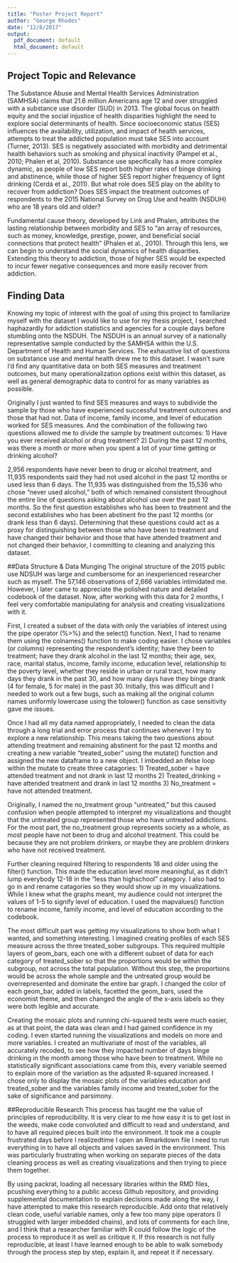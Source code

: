 ```yaml
---
title: "Poster Project Report"
author: "George Rhodes"
date: "12/8/2017"
output:
  pdf_document: default
  html_document: default
---
```


## Project Topic and Relevance
The Substance Abuse and Mental Health Services Administration (SAMHSA) claims that 21.6 million Americans age 12 and over struggled with a substance use disorder (SUD) in 2013. The global focus on health equity and the social injustice of health disparities highlight the need to explore social determinants of health. Since socioeconomic status (SES) influences the availability, utilization, and impact of health services, attempts to treat the addicted population must take SES into account (Turner, 2013). SES is negatively associated with morbidity and detrimental health behaviors such as smoking and physical inactivity (Pampel et al., 2010; Phalen et al, 2010). Substance use specifically has a more complex dynamic, as people of low SES report both higher rates of binge drinking and abstinence, while those of higher SES report higher frequency of light drinking (Cerdá et al., 2011). But what role does SES play on the ability to recover from addiction? Does SES impact the treatment outcomes of respondents to the 2015 National Survey on Drug Use and health (NSDUH) who are 18 years old and older?
	
Fundamental cause theory, developed by Link and Phalen, attributes the lasting relationship between morbidity and SES to “an array of resources, such as money, knowledge, prestige, power, and beneficial social connections that protect health” (Phalen et al., 2010).  Through this lens, we can begin to understand the social dynamics of health disparities. Extending this theory to addiction, those of higher SES would be expected to incur fewer negative consequences and more easily recover from addiction. 

## Finding Data
Knowing my topic of interest with the goal of using this project to familiarize myself with the dataset I would like to use for my thesis project, I searched haphazardly for addiction statistics and agencies for a couple days before stumbling onto the NSDUH. The NSDUH is an annual survey of a nationally representative sample conducted by the SAMHSA within the U.S. Department of Health and Human Services. The exhaustive list of questions on substance use and mental health drew me to this dataset. I wasn’t sure I’d find any quantitative data on both SES measures and treatment outcomes, but many operationalization options exist within this dataset, as well as general demographic data to control for as many variables as possible. 
	
Originally I just wanted to find SES measures and ways to subdivide the sample by those who have experienced successful treatment outcomes and those that had not. Data of income, family income, and level of education worked for SES measures. And the combination of the following two questions allowed me to divide the sample by treatment outcomes: 
  1)	Have you ever received alcohol or drug treatment?
  2)	During the past 12 months, was there a month or more when you spent a lot of your time getting or drinking alcohol? 
  
2,956 respondents have never been to drug or alcohol treatment, and 11,935 respondents said they had not used alcohol in the past 12 months or used less than 6 days. The 11,935 was distinguished from the 15,536 who chose “never used alcohol,” both of which remained consistent throughout the entire line of questions asking about alcohol use over the past 12 months. So the first question establishes who has been to treatment and the second establishes who has been abstinent fro the past 12 months (or drank less than 6 days). Determining that these questions could act as a proxy for distinguishing between those who have been to treatment and have changed their behavior and those that have attended treatment and not changed their behavior, I committing to cleaning and analyzing this dataset. 

##Data Structure & Data Munging
The original structure of the 2015 public use NDSUH was large and cumbersome for an inexperienced researcher such as myself. The 57,146 observations of 2,666 variables intimidated me. However, I later came to appreciate the polished nature and detailed codebook of the dataset. Now, after working with this data for 2 months, I feel very comfortable manipulating for analysis and creating visualizations with it. 
	
First, I created a subset of the data with only the variables of interest using the pipe operator (%>%) and the select() function. Next, I had to rename them using the colnames() function to make coding easier. I chose variables (or columns) representing the respondent’s identity; have they been to treatment; have they drank alcohol in the last 12 months; their age, sex, race, marital status, income, family income, education level, relationship to the poverty level, whether they reside in urban or rural tract, how many days they drank in the past 30, and how many days have they binge drank (4 for female, 5 for male) in the past 30. Initially, this was difficult and I needed to work out a few bugs, such as making all the original column names uniformly lowercase using the tolower() function as case sensitivity gave me issues. 

Once I had all my data named appropriately, I needed to clean the data through a long trial and error process that continues whenever I try to explore a new relationship. This means taking the two questions about attending treatment and remaining abstinent for the past 12 months and creating a new variable “treated_sober” using the mutate() function and assigned the new dataframe to a new object. I imbedded an ifelse loop within the mutate to create three catagories:
  1)	Treated_sober = have attended treatment and not drank in last 12 months
  2)	Treated_drinking = have attended treatment and drank in last 12 months
  3)	No_treatment = have not attended treatment.
  
Originally, I named the no_treatment group “untreated,” but this caused confusion when people attempted to interpret my visualizations and thought that the untreated group represented those who have untreated addictions. For the most part, the no_treatment group represents society as a whole, as most people have not been to drug and alcohol treatment. This could be because they are not problem drinkers, or maybe they are problem drinkers who have not received treatment. 

Further cleaning required filtering to respondents 18 and older using the filter() function. This made the education level more meaningful, as it didn’t lump everybody 12-18 in the “less than highschool” category. I also had to go in and rename catagories so they would show up in my visualizations. While I knew what the graphs meant, my audience could not interpret the values of 1-5 to signify level of education. I used the mapvalues() function to rename income, family income, and level of education according to the codebook. 

The most difficult part was getting my visualizations to show both what I wanted, and something interesting. I imagined creating profiles of each SES measure across the three treated_sober subgroups. This required multiple layers of geom_bars, each one with a different subset of data for each category of treated_sober so that the proportions would be within the subgroup, not across the total population. Without this step, the proportions would be across the whole sample and the untreated group would be overrepresented and dominate the entire bar graph. I changed the color of each geom_bar, added in labels, facetted the geom_bars, used the economist theme, and then changed the angle of the x-axis labels so they were both legible and accurate. 

Creating the mosaic plots and running chi-squared tests were much easier, as at that point, the data was clean and I had gained confidence in my coding. I even started running the visualizations and models on more and more variables. I created an multivariate of most of the variables, all accurately recoded,  to see how they impacted number of days binge drinking in the month among those who have been to treatment. While no statistically significant associations came from this, every variable seemed to explain more of the variation as the adjusted R-squared increased. I chose only to display the mosaic plots of the variables education and treated_sober and the variables family income and treated_sober for the sake of significance and parsimony. 

##Reproducible Research
This process has taught me the value of principles of reproducibility. It is very clear to me how easy it is to get lost in the weeds, make code convoluted and difficult to read and understand, and to have all required pieces built into the environment. It took me a couple frustrated days before I realizedtime I open an Rmarkdown file I need to run everything in to have all objects and values saved in the environment. This was particularly frustrating when working on separate pieces of the data cleaning process as well as creating visualizations and then trying to piece them together. 

By using packrat, loading all necessary libraries within the RMD files, pcushing everything to a public access Github repository, and providing supplemental documentation to explain decisions made along the way, I have attempted to make this research reproducible. Add onto that relatively clean code, useful variable names, only a few too many pipe operators (I struggled with larger imbedded chains), and lots of comments for each line, and I think that a researcher familiar with R could follow the logic of the process to reproduce it as well as critique it. If this research is not fully reproducible, at least I have learned enough to be able to walk somebody through the process step by step, explain it, and repeat it if necessary. 
